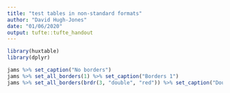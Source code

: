 ```yaml
---
title: "test tables in non-standard formats"
author: "David Hugh-Jones"
date: "01/06/2020"
output: tufte::tufte_handout
---
```


```r
library(huxtable)
library(dplyr)
```


```r
jams %>% set_caption("No borders")
jams %>% set_all_borders(1) %>% set_caption("Borders 1")
jams %>% set_all_borders(brdr(3, "double", "red")) %>% set_caption("Double red borders")
```


